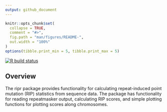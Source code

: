 ```yaml
---
output: github_document
---
```


<!-- README.md is generated from README.Rmd. Please edit that file -->

```r
knitr::opts_chunk$set(
  collapse = TRUE,
  comment = "#>",
  fig.path = "man/figures/README-",
  out.width = "100%"
)
options(tibble.print_min = 5, tibble.print_max = 5)
```

<!-- badges: start -->
[![R build status](https://github.com/NBISweden/ripr/workflows/R-CMD-check/badge.svg)](https://github.com/NBISweden/ripr/actions)
<!-- badges: end -->


## Overview

The ripr package provides functionality for calculating repeat-induced
point mutation (RIP) statistics from sequence data. The package has
functionality for reading repeatmasker output, calculating RIP scores,
and simple plotting functions for plotting scores along chromosomes.
